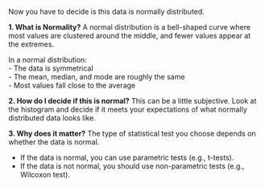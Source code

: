 Now you have to decide is this data is normally distributed.

**1. What is Normality?**
A normal distribution is a bell-shaped curve where most values are clustered around the middle, and fewer values appear at the extremes.  

In a normal distribution:  
- The data is symmetrical  
- The mean, median, and mode are roughly the same  
- Most values fall close to the average  

**2. How do I decide if this is normal?**
This can be a little subjective. Look at the histogram and decide if it meets your expectations of what normally distributed data looks like.

**3. Why does it matter?**
The type of statistical test you choose depends on whether the data is normal.  

- If the data is normal, you can use parametric tests (e.g., t-tests).  
- If the data is not normal, you should use non-parametric tests (e.g., Wilcoxon test).  

